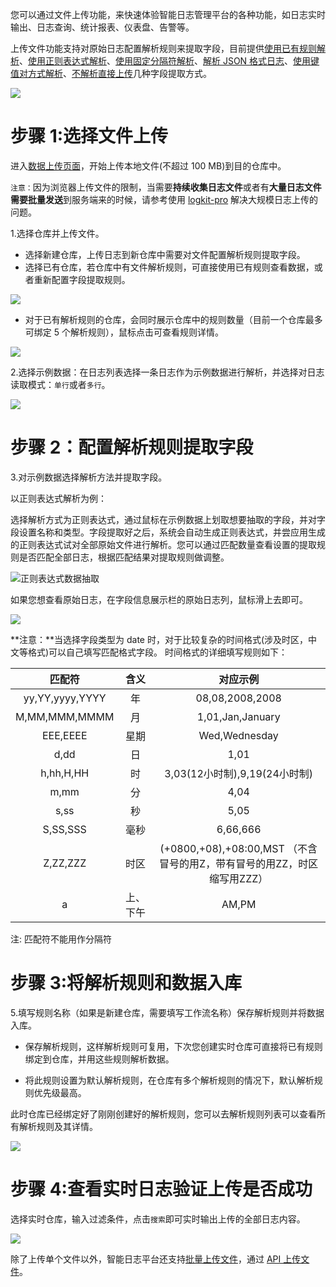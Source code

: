 您可以通过文件上传功能，来快速体验智能日志管理平台的各种功能，如日志实时输出、日志查询、统计报表、仪表盘、告警等。

上传文件功能支持对原始日志配置解析规则来提取字段，目前提供[使用已有规则解析](/insight/manual/4885/existing-parsing-rules)、[使用正则表达式解析](/insight/manual/4884/regex-parsing)、[使用固定分隔符解析](/insight/manual/4886/fixed-delimiter-parsing)、[解析 JSON 格式日志](/insight/manual/4887/json-format-parsing)、[使用键值对方式解析](/insight/manual/4888/key-value-parsing)、[不解析直接上传](/insight/manual/4889/no-parsing-to-upload)几种字段提取方式。

![](https://pandora-kibana.qiniu.com/upload/analysis_method.png)

# **步骤 1:选择文件上传**

进入[数据上传页面](https://portal.qiniu.com/insight/data)，开始上传本地文件(不超过 100 MB)到目的仓库中。

`注意：`因为浏览器上传文件的限制，当需要**持续收集日志文件**或者有**大量日志文件需要批量发送**到服务端来的时候，请参考使用 [logkit-pro](/insight/manual/4738/logkit-pro-induction) 解决大规模日志上传的问题。

1.选择仓库并上传文件。

  - 选择新建仓库，上传日志到新仓库中需要对文件配置解析规则提取字段。
  - 选择已有仓库，若仓库中有文件解析规则，可直接使用已有规则查看数据，或者重新配置字段提取规则。

![](https://pandora-kibana.qiniu.com/fileupload/upload&repo.png)

 - 对于已有解析规则的仓库，会同时展示仓库中的规则数量（目前一个仓库最多可绑定 5 个解析规则），鼠标点击可查看规则详情。
 
 ![](https://pandora-kibana.qiniu.com/fileupload/rule.png)

2.选择示例数据：在日志列表选择一条日志作为示例数据进行解析，并选择对日志读取模式：`单行`或者`多行`。

![](https://pandora-kibana.qiniu.com/fileupload/example_data.png)

# **步骤 2：配置解析规则提取字段**

3.对示例数据选择解析方法并提取字段。

以正则表达式解析为例：

选择解析方式为正则表达式，通过鼠标在示例数据上划取想要抽取的字段，并对字段设置名称和类型。字段提取好之后，系统会自动生成正则表达式，并尝应用生成的正则表达式试对全部原始文件进行解析。您可以通过匹配数量查看设置的提取规则是否匹配全部日志，根据匹配结果对提取规则做调整。

![正则表达式数据抽取](https://pandora-kibana.qiniu.com/fileupload/regex.png)

如果您想查看原始日志，在字段信息展示栏的原始日志列，鼠标滑上去即可。

![](https://pandora-kibana.qiniu.com/fileupload/raw.png)

**注意：**当选择字段类型为 date 时，对于比较复杂的时间格式(涉及时区，中文等格式)可以自己填写匹配格式字段。
时间格式的详细填写规则如下：

|匹配符 |含义|对应示例|
| :------: | :------: | :------: |
|yy,YY,yyyy,YYYY | 年    |08,08,2008,2008|
|M,MM,MMM,MMMM     | 月 |1,01,Jan,January|
|EEE,EEEE  | 星期   | Wed,Wednesday|
|d,dd      | 日    |1,01|
|h,hh,H,HH | 时    |3,03(12小时制),9,19(24小时制)|
|m,mm      | 分    |4,04|
|s,ss      | 秒    |5,05|
|S,SS,SSS  | 毫秒  |6,66,666|
|Z,ZZ,ZZZ  |时区   |(+0800,+08),+08:00,MST （不含冒号的用Z，带有冒号的用ZZ，时区缩写用ZZZ）|
|a         |上、下午|AM,PM|

注: 匹配符不能用作分隔符


# **步骤 3:将解析规则和数据入库**

5.填写规则名称（如果是新建仓库，需要填写工作流名称）保存解析规则并将数据入库。

* 保存解析规则，这样解析规则可复用，下次您创建实时仓库可直接将已有规则绑定到仓库，并用这些规则解析数据。



* 将此规则设置为默认解析规则，在仓库有多个解析规则的情况下，默认解析规则优先级最高。

此时仓库已经绑定好了刚刚创建好的解析规则，您可以去解析规则列表可以查看所有解析规则及其详情。

![](https://pandora-kibana.qiniu.com/fileupload/save.png)

# **步骤 4:查看实时日志验证上传是否成功**

选择实时仓库，输入过滤条件，点击`搜索`即可实时输出上传的全部日志内容。
 
![](https://pandora-kibana.qiniu.com/fileupload/search.png)

除了上传单个文件以外，智能日志平台还支持[批量上传文件](/insight/manual/4891/batch-file-upload)，通过 [API 上传文件](/insight/manual/4892/api-to-upload)。
